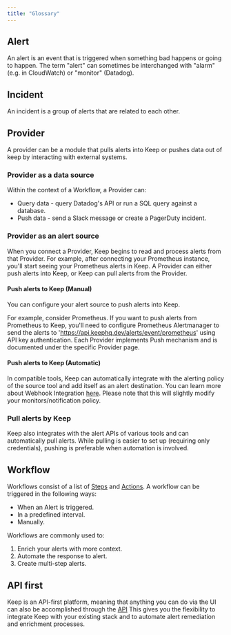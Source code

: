 ```yaml
---
title: "Glossary"
---
```

## Alert
An alert is an event that is triggered when something bad happens or going to happen.
The term "alert" can sometimes be interchanged with "alarm" (e.g. in CloudWatch) or "monitor" (Datadog).

## Incident
An incident is a group of alerts that are related to each other.

## Provider
A provider can be a module that pulls alerts into Keep or pushes data out of keep by interacting with external systems.

### Provider as a data source
Within the context of a Workflow, a Provider can:
- Query data - query Datadog's API or run a SQL query against a database.
- Push data - send a Slack message or create a PagerDuty incident.

### Provider as an alert source
When you connect a Provider, Keep begins to read and process alerts from that Provider. For example, after connecting your Prometheus instance, you'll start seeing your Prometheus alerts in Keep.
A Provider can either push alerts into Keep, or Keep can pull alerts from the Provider.

#### Push alerts to Keep (Manual)
You can configure your alert source to push alerts into Keep.

For example, consider Prometheus. If you want to push alerts from Prometheus to Keep, you'll need to configure Prometheus Alertmanager to send the alerts to
'https://api.keephq.dev/alerts/event/prometheus' using API key authentication. Each Provider implements Push mechanism and is documented under the specific Provider page.

#### Push alerts to Keep (Automatic)
In compatible tools, Keep can automatically integrate with the alerting policy of the source tool and add itself as an alert destination. You can learn more about Webhook Integration [here](/providers/overview).
Please note that this will slightly modify your monitors/notification policy.

### Pull alerts by Keep
Keep also integrates with the alert APIs of various tools and can automatically pull alerts. While pulling is easier to set up (requiring only credentials), pushing is preferable when automation is involved.

## Workflow
Workflows consist of a list of [Steps](/workflows/overview#steps) and [Actions](/workflows/overview#actions).
A workflow can be triggered in the following ways:
- When an Alert is triggered.
- In a predefined interval.
- Manually.

Workflows are commonly used to:
1. Enrich your alerts with more context.
2. Automate the response to alert.
3. Create multi-step alerts.

## API first
Keep is an API-first platform, meaning that anything you can do via the UI can also be accomplished through the [API](/api-ref)
This gives you the flexibility to integrate Keep with your existing stack and to automate alert remediation and enrichment processes.
